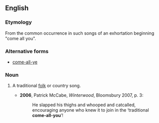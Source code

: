 ==English==

===Etymology===
From the common occurrence in such songs of an exhortation beginning "come all you".

===Alternative forms===
* [[come-all-ye]]

===Noun===
{{en-noun|head=[[come]]-[[all]]-[[you]]}}

# {{context|dialectal|British|Ireland|lang=en}} A traditional [[folk]] or country song.
#* '''2006''', Patrick McCabe, ''Winterwood'', Bloomsbury 2007, p. 3:
#*: He slapped his thighs and whooped and catcalled, encouraging anyone who knew it to join in the ‘traditional '''come-all-you'''’!